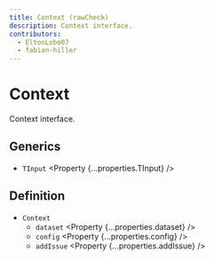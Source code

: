 ```yaml
---
title: Context (rawCheck)
description: Context interface.
contributors:
  - EltonLobo07
  - fabian-hiller
---
```



# Context

Context interface.

## Generics

- `TInput` <Property {...properties.TInput} />

## Definition

- `Context`
  - `dataset` <Property {...properties.dataset} />
  - `config` <Property {...properties.config} />
  - `addIssue` <Property {...properties.addIssue} />
